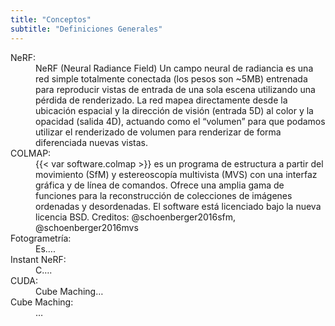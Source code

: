 ```yaml
---
title: "Conceptos"
subtitle: "Definiciones Generales"
---
```



NeRF:
: NeRF (Neural Radiance Field) Un campo neural de radiancia es una red simple totalmente conectada (los pesos son ~5MB) entrenada para reproducir vistas de entrada de una sola escena utilizando una pérdida de renderizado. La red mapea directamente desde la ubicación espacial y la dirección de visión (entrada 5D) al color y la opacidad (salida 4D), actuando como el "volumen" para que podamos utilizar el renderizado de volumen para renderizar de forma diferenciada nuevas vistas.


COLMAP:
: {{< var software.colmap >}} es un programa de estructura a partir del movimiento (SfM) y estereoscopía multivista (MVS) con una interfaz gráfica y de línea de comandos. Ofrece una amplia gama de funciones para la reconstrucción de colecciones de imágenes ordenadas y desordenadas. El software está licenciado bajo la nueva licencia BSD. Creditos: @schoenberger2016sfm, @schoenberger2016mvs 


Fotogrametría:
: Es....


Instant NeRF:
: C....


CUDA:
: Cube Maching...


Cube Maching:
: ...


